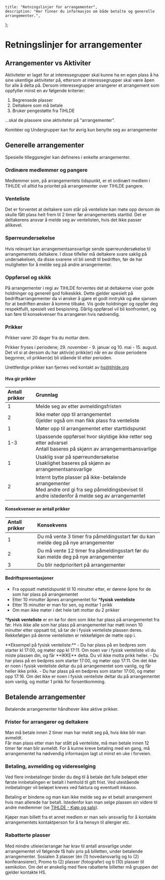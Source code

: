     title: "Retningslinjer for arrangementer",
    description: "Her finner du informasjon om både betalte og generelle arrangementer.",
};

# Retningslinjer for arrangementer

## Arrangementer vs Aktiviter
Aktiviteter er laget for at interessegrupper skal kunne ha en egen plass å ha sine ukentlige 
aktiviteter på, ettersom at interessegrupper skal være åpen for alle å delta på. Dersom 
interessegrupper arrangerer et arrangement som oppfyller minst en av følgende kriterier:
1. Begrensede plasser
2. Deltakere som må betale 
3. Bruker pengestøtte fra TIHLDE

...skal de plassere sine aktiviteter på "arrangementer".

Komitéer og Undergrupper kan for øvrig kun benytte seg av arrangementer

## Generelle arrangementer

Spesielle tilleggsregler kan defineres i enkelte arrangementer.

### Ordinære medlemmer og pangere

Medlemmer som, på arrangementets tidspunkt, er et ordinært medlem i TIHLDE vil alltid ha 
prioritet på arrangementer over TIHLDE pangere.

### Venteliste

Det er forventet at deltakere som står på venteliste kan møte opp dersom de skulle fått plass 
helt frem til 2 timer før arrangementets starttid.  Det er deltakerens ansvar å melde seg av 
ventelisten, hvis det ikke passer allikevel.

### Spørreundersøkelse

Hvis relevant kan arrangementsansvarlige sende spørreundersøkelse til arrangementets deltakere. 
I disse tilfeller må deltakere svare saklig på undersøkelsen, da disse svarene vil bli sendt 
til bedriften, før de har muligheten for å melde seg på andre arrangementer.

### Oppførsel og skikk
På arrangementer i regi av TIHLDE forventes det at deltakerne viser gode holdninger og generell 
god folkeskikk. Dette gjelder spesielt på bedriftsarrangementer da vi ønsker å gjøre et godt 
inntrykk og øke sjansen for at bedriften ønsker å komme tilbake. Vis gode holdninger og oppfør 
deg respektfullt, spesielt ved bespisning. Dårlig oppførsel vil bli konfrontert, og kan føre til 
konsekvenser fra arrangøren hvis nødvendig.

### Prikker

Prikker varer 20 dager fra du mottar dem.

Prikker fryses i periodene; 29\. november \- 9\. januar og 10\. mai \- 15\. august. Det vil si 
at dersom du har aktiv(e) prikk(er) når en av disse periodene begynner, vil prikken(e) bli 
stående til etter perioden.

Urettferdige prikker kan fjernes ved kontakt av hs@tihlde.org

#### Hva gir prikker

| Antall prikker | Grunnlag                                                                                                                                               |
|:---------------|:-------------------------------------------------------------------------------------------------------------------------------------------------------|
| 1              | Melde seg av etter avmeldingsfristen                                                                                                                   |
| 2              | Ikke møter opp til arrangementet<br/>Gjelder også om man fikk plass fra venteliste                                                                     |
| 1              | Møter opp til arrangementet etter starttidspunkt                                                                                                       |
| 1-3            | Upassende oppførsel hvor skyldige ikke retter seg etter advarsel<br/>Antall baseres på skjønn av arrangementsansvarlige                                |
| 1              | Usaklig svar på spørreundersøkelse<br/>Usaklighet baseres på skjønn av arrangementsansvarlige                                                          |
| 2              | Internt bytte plasser på ikke-betalende arrangementer<br/>Med andre ord gi fra seg påmeldingsbeviset til andre istedenfor å melde seg av arrangementet |

#### Konsekvenser av antall prikker

| Antall prikker | Konsekvens                                                                         |
|:---------------|:-----------------------------------------------------------------------------------|
| 1              | Du må vente 3 timer fra påmeldingsstart før du kan melde deg på nye arrangementer  |
| 2              | Du må vente 12 timer fra påmeldingsstart før du kan melde deg på nye arrangementer |
| 3              | Du blir nedprioritert på arrangementer                                             |

#### Bedriftspresentasjoner
- Fra oppsatt møtetidspunkt til 10 minutter etter, er dørene åpne for de som har plass på arrangementet
- Etter 10 minutter åpnes arrangementet for ***fysisk venteliste**
- Etter 15 minutter er man for sen, og mottar 1 prikk
- Om man ikke møter i det hele tatt mottar du 2 prikker

***fysisk venteliste** er en kø for dem som ikke har plass på arrangementet fra før. Hvis ikke alle som 
har plass på arrangementet har møtt innen 10 minutter etter oppsatt tid, så tar de i fysisk venteliste 
plassen deres. Rekkefølgen på denne ventelisten er rekkefølgen de møtte opp i.

<Note>
    **Eksempel på fysisk venteliste:**
    - Du har plass på en bedpres som starter kl 17:00, og møter opp kl 17:11. Om noen var i fysisk venteliste vil du miste plassen din, og får **IKKE** delta. Du vil ikke motta prikk heller.
    - Du har plass på en bedpres som starter 17:00, og møter opp 17:11. Om det ikke er noen i fysisk venteliste deltar du på arrangementet som vanlig, og får heller ikke prikk.
    - Du har plass på en bedpres som starter 17:00, og møter opp 17:16. Om det ikke er noen i fysisk venteliste deltar du på arrangementet som vanlig, og mottar 1 prikk for forsentkomming.
</Note>

## Betalende arrangementer

Betalende arrangementer håndhever ikke aktive prikker.

### Frister for arrangører og deltakere

Man må betale innen 2 timer man har meldt seg på, hvis ikke blir man avmeldt.  
Får man plass etter man har stått på venteliste, må man betale innen 12 timer før man blir 
avmeldt. For å kunne kreve betaling med en gang, må arrangementet ha nødvendig informasjon lagt 
ut minst en uke i forveien.

### Betaling, avmelding og videreselging

Ved flere innbetalinger binder du deg til å betale det fulle beløpet etter første
innbetalingen er betalt i henhold til gitt frist. Ved utestående innbetalinger vil beløpet kreves 
ved faktura og eventuelt inkasso.

Betaling er bindene og man kan ikke melde seg av et betalt arrangement hvis man allerede har 
betalt. Istedenfor kan man selge plassen sin videre til andre medlemmer (se 
[TIHLDE \- Kjøp og salg](https://www.facebook.com/groups/598608738731749)).

Kjøper man billett fra et annet medlem er man selv ansvarlig for å kontakte arrangementets 
kontaktperson for å ta hensyn til allergier etc.

### Rabatterte plasser

Med mindre utleier/arrangør har krav til antall ansvarlige under arrangementet vil følgende få 
halv pris på billetten, under betalende arrangementer. Sosialen 3 plasser (én (1) 
hovedansvarlig og to (2) konferansierer), Promo to (2) plasser (fotografer) og ti (10) plasser 
til semikolon. Om det er ønskelig med flere rabatterte billetter må gruppen det gjelder 
kontakte HS.